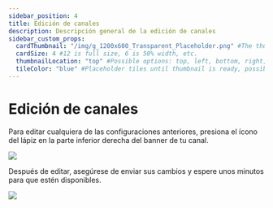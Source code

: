 ```yaml
---
sidebar_position: 4
title: Edición de canales
description: Descripción general de la edición de canales
sidebar_custom_props:
  cardThumbnail: "/img/g_1200x600_Transparent_Placeholder.png" #The thumbnail on the category card.
  cardSize: 4 #12 is full size, 6 is 50% width, etc.
  thumbnailLocation: "top" #Possible options: top, left, bottom, right, none
  tileColor: "blue" #Placeholder tiles until thumbnail is ready, possible options: blue, cream, darkpurple, lightpurple, mauve, orange, pink, none
---
```


# Edición de canales

Para editar cualquiera de las configuraciones anteriores, presiona el ícono del lápiz en la parte inferior derecha del banner de tu canal.

![](https://i.imgur.com/PAf8ony.png)

Después de editar, asegúrese de enviar sus cambios y espere unos minutos para que estén disponibles.

![](https://i.imgur.com/Ap0fVxC.png)